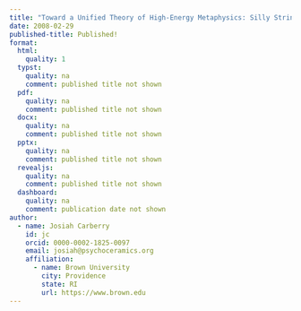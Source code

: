 ```yaml
---
title: "Toward a Unified Theory of High-Energy Metaphysics: Silly String Theory"
date: 2008-02-29
published-title: Published!
format:
  html:
    quality: 1
  typst:
    quality: na
    comment: published title not shown
  pdf:
    quality: na
    comment: published title not shown
  docx:
    quality: na
    comment: published title not shown
  pptx:
    quality: na
    comment: published title not shown
  revealjs:
    quality: na
    comment: published title not shown
  dashboard:
    quality: na
    comment: publication date not shown
author:
  - name: Josiah Carberry
    id: jc
    orcid: 0000-0002-1825-0097
    email: josiah@psychoceramics.org
    affiliation:
      - name: Brown University
        city: Providence
        state: RI
        url: https://www.brown.edu
---
```

